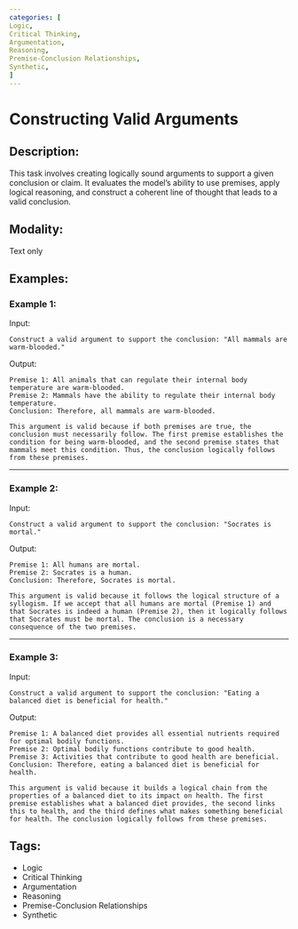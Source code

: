```yaml
---
categories: [
Logic,
Critical Thinking,
Argumentation,
Reasoning,
Premise-Conclusion Relationships,
Synthetic,
]
---
```


# Constructing Valid Arguments

## Description:
This task involves creating logically sound arguments to support a given conclusion or claim. It evaluates the model's ability to use premises, apply logical reasoning, and construct a coherent line of thought that leads to a valid conclusion.

## Modality:
Text only

## Examples:

### Example 1:

Input:

```
Construct a valid argument to support the conclusion: "All mammals are warm-blooded."
```

Output:

```
Premise 1: All animals that can regulate their internal body temperature are warm-blooded.
Premise 2: Mammals have the ability to regulate their internal body temperature.
Conclusion: Therefore, all mammals are warm-blooded.

This argument is valid because if both premises are true, the conclusion must necessarily follow. The first premise establishes the condition for being warm-blooded, and the second premise states that mammals meet this condition. Thus, the conclusion logically follows from these premises.
```

---

### Example 2:

Input:

```
Construct a valid argument to support the conclusion: "Socrates is mortal."
```

Output:

```
Premise 1: All humans are mortal.
Premise 2: Socrates is a human.
Conclusion: Therefore, Socrates is mortal.

This argument is valid because it follows the logical structure of a syllogism. If we accept that all humans are mortal (Premise 1) and that Socrates is indeed a human (Premise 2), then it logically follows that Socrates must be mortal. The conclusion is a necessary consequence of the two premises.
```

---

### Example 3:

Input:

```
Construct a valid argument to support the conclusion: "Eating a balanced diet is beneficial for health."
```

Output:

```
Premise 1: A balanced diet provides all essential nutrients required for optimal bodily functions.
Premise 2: Optimal bodily functions contribute to good health.
Premise 3: Activities that contribute to good health are beneficial.
Conclusion: Therefore, eating a balanced diet is beneficial for health.

This argument is valid because it builds a logical chain from the properties of a balanced diet to its impact on health. The first premise establishes what a balanced diet provides, the second links this to health, and the third defines what makes something beneficial for health. The conclusion logically follows from these premises.
```

## Tags:
- Logic
- Critical Thinking
- Argumentation
- Reasoning
- Premise-Conclusion Relationships
- Synthetic